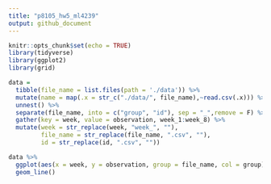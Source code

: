 ```yaml
---
title: "p8105_hw5_ml4239"
output: github_document
---
```


```r
knitr::opts_chunk$set(echo = TRUE)
library(tidyverse)
library(ggplot2)
library(grid)
```

```r
data = 
  tibble(file_name = list.files(path = './data')) %>% 
  mutate(name = map(.x = str_c("./data/", file_name),~read.csv(.x))) %>% 
  unnest() %>% 
  separate(file_name, into = c("group", "id"), sep = "_",remove = F) %>% 
  gather(key = week, value = observation, week_1:week_8) %>% 
  mutate(week = str_replace(week, "week_", ""),
         file_name = str_replace(file_name, ".csv", ""),
         id = str_replace(id, ".csv", "")) 

data %>% 
  ggplot(aes(x = week, y = observation, group = file_name, col = group))+
  geom_line()

```

